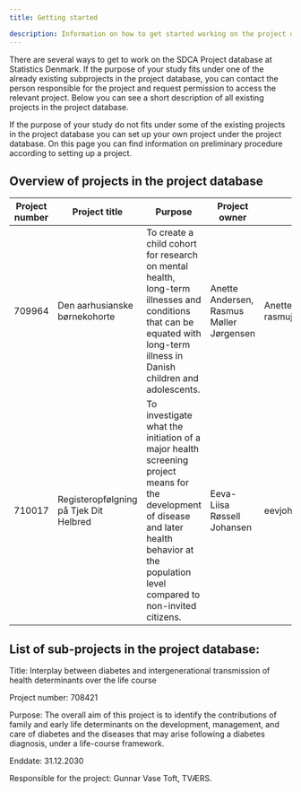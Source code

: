 ```yaml
---
title: Getting started

description: Information on how to get started working on the project database
---
```


There are several ways to get to work on the SDCA Project database at Statistics Denmark.  If the purpose of your study fits under one of the already existing subprojects in the project database, you can contact the person responsible for the project and request permission to access the relevant project. Below you can see a short description of all existing projects in the project database. 

If the purpose of your study do not fits under some of the existing projects in the project database you can set up your own project under the project database. On this page you can find information on preliminary procedure according to setting up a project. 

## Overview of projects in the project database

| Project number | Project title | Purpose | Project owner | Contact | Enddate |
|------------|------------|------------------------|------------|------------| ------------|
| 709964 | Den aarhusianske børnekohorte | To create a child cohort for research on mental health, long-term illnesses and conditions that can be equated with long-term illness in Danish children and adolescents. | Anette Andersen, Rasmus Møller Jørgensen | Anette.Andersen\@rm.dk, rasmujer\@rm.dk | 
| 710017 | Registeropfølgning på Tjek Dit Helbred | To investigate what the initiation of a major health screening project means for the development of disease and later health behavior at the population level compared to non-invited citizens. | Eeva-Liisa Røssell Johansen | eevjoh\@rm.dk |



## List of sub-projects in the project database: 

 

Title: Interplay between diabetes and intergenerational transmission of health determinants over the life course 

Project number: 708421 

Purpose: The overall aim of this project is to identify the contributions of family and early life determinants on the development, management, and care of diabetes and the diseases that may arise following a diabetes diagnosis, under a life-course framework. 

Enddate: 31.12.2030 

Responsible for the project: Gunnar Vase Toft, TVÆRS.  
